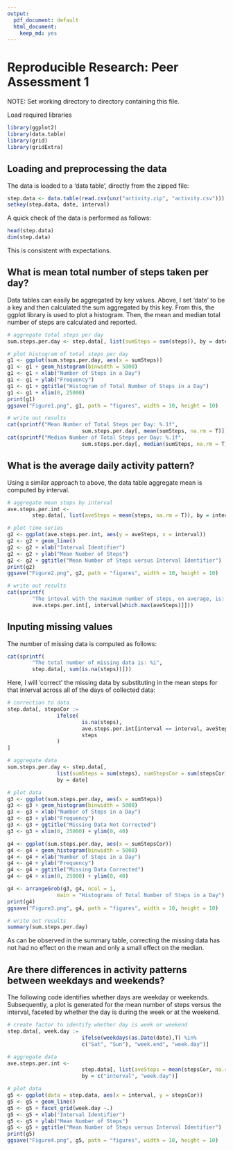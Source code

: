 ```yaml
---
output:
  pdf_document: default
  html_document:
    keep_md: yes
---
```

# Reproducible Research: Peer Assessment 1
NOTE: Set working directory to directory containing this file.

Load required libraries
```r
library(ggplot2)
library(data.table)
library(grid)
library(gridExtra)
```

## Loading and preprocessing the data
The data is loaded to a 'data table', directly from the zipped file:
```r
step.data <- data.table(read.csv(unz("activity.zip", "activity.csv")))
setkey(step.data, date, interval)
```
A quick check of the data is performed as follows:
```r
head(step.data)
dim(step.data)
```
This is consistent with expectations.

## What is mean total number of steps taken per day?
Data tables can easily be aggregated by key values.  Above, I set 'date' to be a key and then calculated the sum aggregated by this key.  From this, the ggplot library is used to plot a histogram.  Then, the mean and median total number of steps are calculated and reported.
```r
# aggregate total steps per day
sum.steps.per.day <- step.data[, list(sumSteps = sum(steps)), by = date]

# plot histogram of total steps per day
g1 <- ggplot(sum.steps.per.day, aes(x = sumSteps))
g1 <- g1 + geom_histogram(binwidth = 5000)
g1 <- g1 + xlab("Number of Steps in a Day")
g1 <- g1 + ylab("Frequency")
g1 <- g1 + ggtitle("Histogram of Total Number of Steps in a Day")
g1 <- g1 + xlim(0, 25000)
print(g1)
ggsave("Figure1.png", g1, path = "figures", width = 10, height = 10)

# write out results
cat(sprintf("Mean Number of Total Steps per Day: %.1f", 
                        sum.steps.per.day[, mean(sumSteps, na.rm = T)]))
cat(sprintf("Median Number of Total Steps per Day: %.1f", 
                        sum.steps.per.day[, median(sumSteps, na.rm = T)]))
```

## What is the average daily activity pattern?
Using a similar approach to above, the data table aggregate mean is computed by interval.  
```r
# aggregate mean steps by interval
ave.steps.per.int <- 
        step.data[, list(aveSteps = mean(steps, na.rm = T)), by = interval]

# plot time series
g2 <- ggplot(ave.steps.per.int, aes(y = aveSteps, x = interval))
g2 <- g2 + geom_line()
g2 <- g2 + xlab("Interval Identifier")
g2 <- g2 + ylab("Mean Number of Steps")
g2 <- g2 + ggtitle("Mean Number of Steps versus Interval Identifier")
print(g2)
ggsave("Figure2.png", g2, path = "figures", width = 10, height = 10)

# write out results
cat(sprintf(
        "The inteval with the maximum number of steps, on average, is: %i", 
        ave.steps.per.int[, interval[which.max(aveSteps)]]))
```

## Inputing missing values
The number of missing data is computed as follows:
```r
cat(sprintf(
        "The total number of missing data is: %i", 
        step.data[, sum(is.na(steps))]))
```

Here, I will 'correct' the missing data by substituting in the mean steps for that interval across all of the days of collected data:
```r
# correction to data
step.data[, stepsCor := 
                ifelse(
                        is.na(steps), 
                        ave.steps.per.int[interval == interval, aveSteps], 
                        steps
                )
]

# aggregate data
sum.steps.per.day <- step.data[, 
                list(sumSteps = sum(steps), sumStepsCor = sum(stepsCor)), 
                by = date]

# plot data
g3 <- ggplot(sum.steps.per.day, aes(x = sumSteps))
g3 <- g3 + geom_histogram(binwidth = 5000)
g3 <- g3 + xlab("Number of Steps in a Day")
g3 <- g3 + ylab("Frequency")
g3 <- g3 + ggtitle("Missing Data Not Corrected")
g3 <- g3 + xlim(0, 25000) + ylim(0, 40)  

g4 <- ggplot(sum.steps.per.day, aes(x = sumStepsCor))
g4 <- g4 + geom_histogram(binwidth = 5000)
g4 <- g4 + xlab("Number of Steps in a Day")
g4 <- g4 + ylab("Frequency")
g4 <- g4 + ggtitle("Missing Data Corrected")
g4 <- g4 + xlim(0, 25000) + ylim(0, 40)

g4 <- arrangeGrob(g3, g4, ncol = 1, 
                main = "Histograms of Total Number of Steps in a Day")
print(g4)
ggsave("Figure3.png", g4, path = "figures", width = 10, height = 10)

# write out results
summary(sum.steps.per.day)
```
As can be observed in the summary table, correcting the missing data has not had no effect on the mean and only a small effect on the median.  

## Are there differences in activity patterns between weekdays and weekends?
The following code identifies whether days are weekday or weekends.  Subsequently, a  plot is generated for the mean number of steps versus the interval, faceted by whether the day is during the week or at the weekend. 
```r
# create factor to identify whether day is week or weekend
step.data[, week.day := 
                        ifelse(weekdays(as.Date(date),T) %in% 
                        c("Sat", "Sun"), "week.end", "week.day")]

# aggregate data 
ave.steps.per.int <- 
                        step.data[, list(aveSteps = mean(stepsCor, na.rm = T)), 
                        by = c("interval", "week.day")]

# plot data
g5 <- ggplot(data = step.data, aes(x = interval, y = stepsCor))
g5 <- g5 + geom_line() 
g5 <- g5 + facet_grid(week.day ~.)
g5 <- g5 + xlab("Interval Identifier")
g5 <- g5 + ylab("Mean Number of Steps")
g5 <- g5 + ggtitle("Mean Number of Steps versus Interval Identifier")
print(g5)
ggsave("Figure4.png", g5, path = "figures", width = 10, height = 10)
```